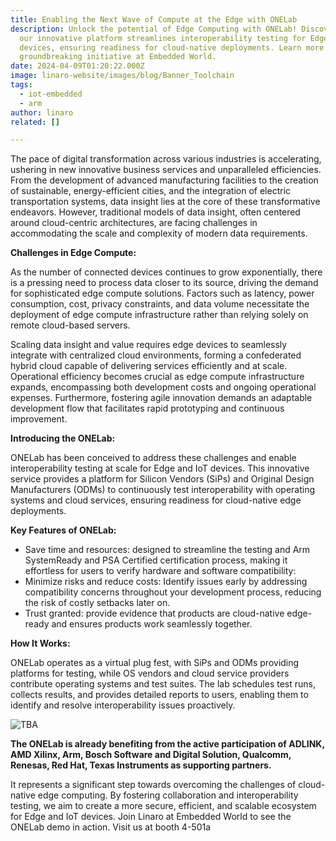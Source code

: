 ```yaml
---
title: Enabling the Next Wave of Compute at the Edge with ONELab
description: Unlock the potential of Edge Computing with ONELab! Discover how
  our innovative platform streamlines interoperability testing for Edge and IoT
  devices, ensuring readiness for cloud-native deployments. Learn more about our
  groundbreaking initiative at Embedded World.
date: 2024-04-09T01:20:22.000Z
image: linaro-website/images/blog/Banner_Toolchain
tags:
  - iot-embedded
  - arm
author: linaro
related: []

---
```


The pace of digital transformation across various industries is accelerating, ushering in new innovative business services and unparalleled efficiencies. From the development of advanced manufacturing facilities to the creation of sustainable, energy-efficient cities, and the integration of electric transportation systems, data insight lies at the core of these transformative endeavors. However, traditional models of data insight, often centered around cloud-centric architectures, are facing challenges in accommodating the scale and complexity of modern data requirements.

**Challenges in Edge Compute:**

As the number of connected devices continues to grow exponentially, there is a pressing need to process data closer to its source, driving the demand for sophisticated edge compute solutions. Factors such as latency, power consumption, cost, privacy constraints, and data volume necessitate the deployment of edge compute infrastructure rather than relying solely on remote cloud-based servers.

Scaling data insight and value requires edge devices to seamlessly integrate with centralized cloud environments, forming a confederated hybrid cloud capable of delivering services efficiently and at scale. Operational efficiency becomes crucial as edge compute infrastructure expands, encompassing both development costs and ongoing operational expenses. Furthermore, fostering agile innovation demands an adaptable development flow that facilitates rapid prototyping and continuous improvement.

**Introducing the ONELab:**

ONELab has been conceived to address these challenges and enable interoperability testing at scale for Edge and IoT devices. This innovative service provides a platform for Silicon Vendors (SiPs) and Original Design Manufacturers (ODMs) to continuously test interoperability with operating systems and cloud services, ensuring readiness for cloud-native edge deployments.

**Key Features of ONELab:**

* Save time and resources: designed to streamline the testing and Arm SystemReady and PSA Certified certification process, making it effortless for users to verify hardware and software compatibility:
* Minimize risks and reduce costs: Identify issues early by addressing compatibility concerns throughout your development process, reducing the risk of costly setbacks later on.
* Trust granted: provide evidence that products are cloud-native edge-ready and ensures products work seamlessly together.

**How It Works:**

ONELab operates as a virtual plug fest, with SiPs and ODMs providing platforms for testing, while OS vendors and cloud service providers contribute operating systems and test suites. The lab schedules test runs, collects results, and provides detailed reports to users, enabling them to identify and resolve interoperability issues proactively.

![TBA](/linaro-website/images/blog/onelab-image)

**The ONELab is already benefiting from the active participation of ADLINK, AMD Xilinx, Arm, Bosch Software and Digital Solution, Qualcomm, Renesas, Red Hat, Texas Instruments as supporting partners.**

It represents a significant step towards overcoming the challenges of cloud-native edge computing. By fostering collaboration and interoperability testing, we aim to create a more secure, efficient, and scalable ecosystem for Edge and IoT devices. Join Linaro at Embedded World to see the ONELab demo in action. Visit us at booth 4-501a
